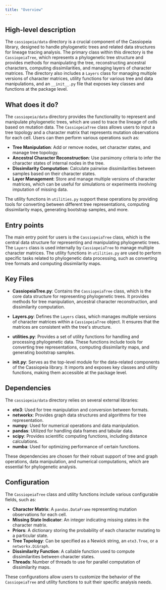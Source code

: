 ```yaml
---
title: "Overview"
---
```


## High-level description

The `cassiopeia/data` directory is a crucial component of the Cassiopeia library, designed to handle phylogenetic trees and related data structures for lineage tracing analysis. The primary class within this directory is the `CassiopeiaTree`, which represents a phylogenetic tree structure and provides methods for manipulating the tree, reconstructing ancestral characters, computing dissimilarities, and managing layers of character matrices. The directory also includes a `Layers` class for managing multiple versions of character matrices, utility functions for various tree and data manipulations, and an `__init__.py` file that exposes key classes and functions at the package level.

## What does it do?

The `cassiopeia/data` directory provides the functionality to represent and manipulate phylogenetic trees, which are used to trace the lineage of cells based on mutation data. The `CassiopeiaTree` class allows users to input a tree topology and a character matrix that represents mutation observations for each cell. Users can then perform various operations such as:

- **Tree Manipulation**: Add or remove nodes, set character states, and manage tree topology.
- **Ancestral Character Reconstruction**: Use parsimony criteria to infer the character states of internal nodes in the tree.
- **Dissimilarity Computation**: Calculate pairwise dissimilarities between samples based on their character states.
- **Layer Management**: Store and manage multiple versions of character matrices, which can be useful for simulations or experiments involving imputation of missing data.

The utility functions in `utilities.py` support these operations by providing tools for converting between different tree representations, computing dissimilarity maps, generating bootstrap samples, and more.

## Entry points

The main entry point for users is the `CassiopeiaTree` class, which is the central data structure for representing and manipulating phylogenetic trees. The `Layers` class is used internally by `CassiopeiaTree` to manage multiple character matrices. The utility functions in `utilities.py` are used to perform specific tasks related to phylogenetic data processing, such as converting tree formats and computing dissimilarity maps.

## Key Files

- **CassiopeiaTree.py**: Contains the `CassiopeiaTree` class, which is the core data structure for representing phylogenetic trees. It provides methods for tree manipulation, ancestral character reconstruction, and dissimilarity computation.

- **Layers.py**: Defines the `Layers` class, which manages multiple versions of character matrices within a `CassiopeiaTree` object. It ensures that the matrices are consistent with the tree's structure.

- **utilities.py**: Provides a set of utility functions for handling and processing phylogenetic data. These functions include tools for converting tree representations, computing dissimilarity maps, and generating bootstrap samples.

- **__init__.py**: Serves as the top-level module for the data-related components of the Cassiopeia library. It imports and exposes key classes and utility functions, making them accessible at the package level.

## Dependencies

The `cassiopeia/data` directory relies on several external libraries:

- **ete3**: Used for tree manipulation and conversion between formats.
- **networkx**: Provides graph data structures and algorithms for tree representation.
- **numpy**: Used for numerical operations and data manipulation.
- **pandas**: Utilized for handling data frames and tabular data.
- **scipy**: Provides scientific computing functions, including distance calculations.
- **numba**: Used for optimizing performance of certain functions.

These dependencies are chosen for their robust support of tree and graph operations, data manipulation, and numerical computations, which are essential for phylogenetic analysis.

## Configuration

The `CassiopeiaTree` class and utility functions include various configurable fields, such as:

- **Character Matrix**: A `pandas.DataFrame` representing mutation observations for each cell.
- **Missing State Indicator**: An integer indicating missing states in the character matrix.
- **Priors**: A dictionary storing the probability of each character mutating to a particular state.
- **Tree Topology**: Can be specified as a Newick string, an `ete3.Tree`, or a `networkx.DiGraph`.
- **Dissimilarity Function**: A callable function used to compute dissimilarities between character states.
- **Threads**: Number of threads to use for parallel computation of dissimilarity maps.

These configurations allow users to customize the behavior of the `CassiopeiaTree` and utility functions to suit their specific analysis needs.